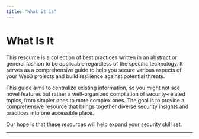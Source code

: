 ```yaml
---
title: "What it is"
---
```


<TagProvider>
<TagFilter />

# What Is It

This resource is a collection of best practices written in an abstract or general fashion to be applicable regardless of the specific technology. It serves as a comprehensive guide to help you secure various aspects of your Web3 projects and build resilience against potential threats.

This guide aims to centralize existing information, so you might not see novel features but rather a well-organized compilation of security-related topics, from simpler ones to more complex ones. The goal is to provide a comprehensive resource that brings together diverse security insights and practices into one accessible place.

Our hope is that these resources will help expand your security skill set.

---

</TagProvider>
<ContributeFooter />
